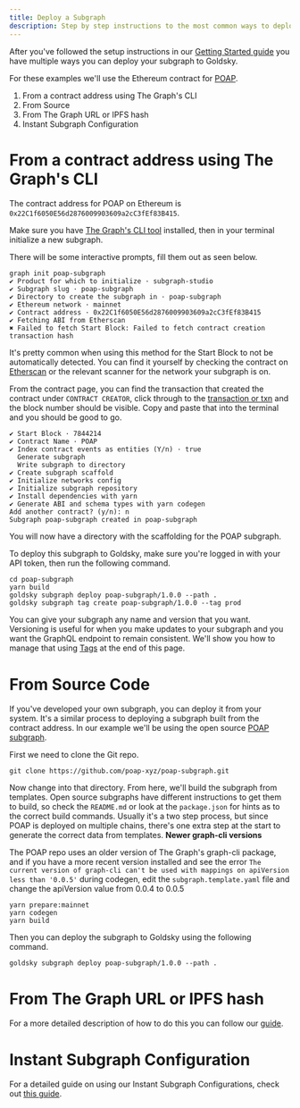 ```yaml
---
title: Deploy a Subgraph
description: Step by step instructions to the most common ways to deploy your subgraphs
---
```


After you've followed the setup instructions in our [Getting Started guide](/) you have multiple ways you can deploy your subgraph to Goldsky.

For these examples we'll use the Ethereum contract for [POAP](https://poap.xyz).

1. From a contract address using The Graph's CLI
2. From Source
3. From The Graph URL or IPFS hash
4. Instant Subgraph Configuration

# From a contract address using The Graph's CLI

The contract address for POAP on Ethereum is `0x22C1f6050E56d2876009903609a2cC3fEf83B415`.

Make sure you have [The Graph's CLI tool](https://thegraph.com/docs/en/cookbook/quick-start/#2-install-the-graph-cli) installed, then in your terminal initialize a new subgraph.

There will be some interactive prompts, fill them out as seen below.

```shell
graph init poap-subgraph
✔ Product for which to initialize · subgraph-studio
✔ Subgraph slug · poap-subgraph
✔ Directory to create the subgraph in · poap-subgraph
✔ Ethereum network · mainnet
✔ Contract address · 0x22C1f6050E56d2876009903609a2cC3fEf83B415
✔ Fetching ABI from Etherscan
✖ Failed to fetch Start Block: Failed to fetch contract creation transaction hash
```

It's pretty common when using this method for the Start Block to not be automatically detected. You can find it yourself by checking the contract on [Etherscan](https://etherscan.io/address/0x22C1f6050E56d2876009903609a2cC3fEf83B415) or the relevant scanner for the network your subgraph is on.

From the contract page, you can find the transaction that created the contract under `CONTRACT CREATOR`, click through to the [transaction or txn](https://etherscan.io/tx/0xc1522208c1e109ddbdd449125373f4dfb44e2fb9d0feb04a5e6ed5b09875506d) and the block number should be visible. Copy and paste that into the terminal and you should be good to go.

```shell
✔ Start Block · 7844214
✔ Contract Name · POAP
✔ Index contract events as entities (Y/n) · true
  Generate subgraph
  Write subgraph to directory
✔ Create subgraph scaffold
✔ Initialize networks config
✔ Initialize subgraph repository
✔ Install dependencies with yarn
✔ Generate ABI and schema types with yarn codegen
Add another contract? (y/n): n
Subgraph poap-subgraph created in poap-subgraph
```

You will now have a directory with the scaffolding for the POAP subgraph.

To deploy this subgraph to Goldsky, make sure you're logged in with your API token, then run the following command.

```shell
cd poap-subgraph
yarn build
goldsky subgraph deploy poap-subgraph/1.0.0 --path .
goldsky subgraph tag create poap-subgraph/1.0.0 --tag prod
```

You can give your subgraph any name and version that you want. Versioning is useful for when you make updates to your subgraph and you want the GraphQL endpoint to remain consistent. We'll show you how to manage that using [Tags](/subgraphs/tags) at the end of this page.

# From Source Code

If you've developed your own subgraph, you can deploy it from your system. It's a similar process to deploying a subgraph built from the contract address. In our example we'll be using the open source [POAP subgraph](https://github.com/poap-xyz/poap-subgraph).

First we need to clone the Git repo.

```shell
git clone https://github.com/poap-xyz/poap-subgraph.git
```

Now change into that directory. From here, we'll build the subgraph from templates. Open source subgraphs have different instructions to get them to build, so check the `README.md` or look at the `package.json` for hints as to the correct build commands. Usually it's a two step process, but since POAP is deployed on multiple chains, there's one extra step at the start to generate the correct data from templates.
<Warning>
  **Newer graph-cli versions**

  The POAP repo uses an older version of The Graph's graph-cli package, and if you have a more recent version installed and see the error `The current version of graph-cli can't be used with mappings on apiVersion less than '0.0.5'` during codegen, edit the `subgraph.template.yaml` file and change the apiVersion value from 0.0.4 to 0.0.5
</Warning>

```shell
yarn prepare:mainnet
yarn codegen
yarn build
```

Then you can deploy the subgraph to Goldsky using the following command.

```shell
goldsky subgraph deploy poap-subgraph/1.0.0 --path .
```

# From The Graph URL or IPFS hash

For a more detailed description of how to do this you can follow our [guide](/migrate-from-the-graph).

# Instant Subgraph Configuration

For a detailed guide on using our Instant Subgraph Configurations, check out [this guide](/subgraphs/instant-subgraphs).
